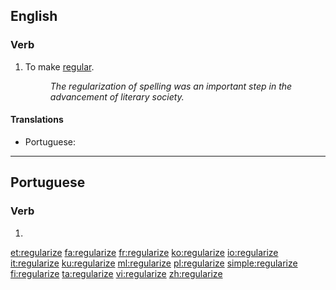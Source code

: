==English==

===Verb===
{{en-verb|regularizes|regularizing|regularized|regularized}}

# To make [[regular]].
#: ''The regularization of spelling was an important step in the advancement of literary society.''

====Translations====
{{trans-top|to make regular}}
* Portuguese: {{t|pt|regularizar}}
{{trans-mid}}
{{trans-bottom}}

----

==Portuguese==

===Verb===
{{pt-verb-form}}

# {{pt-verb-form-of|regularizar}}

[[et:regularize]]
[[fa:regularize]]
[[fr:regularize]]
[[ko:regularize]]
[[io:regularize]]
[[it:regularize]]
[[ku:regularize]]
[[ml:regularize]]
[[pl:regularize]]
[[simple:regularize]]
[[fi:regularize]]
[[ta:regularize]]
[[vi:regularize]]
[[zh:regularize]]